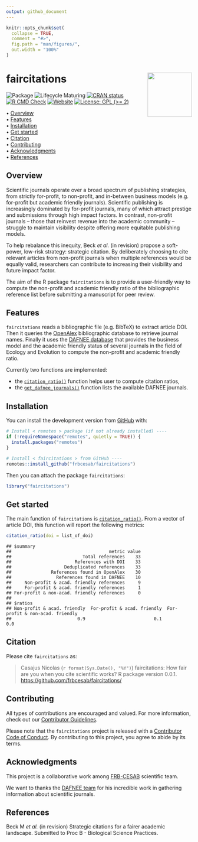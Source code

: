 ```yaml
---
output: github_document
---
```


<!-- README.md is generated from README.Rmd. Please edit that file -->


```r
knitr::opts_chunk$set(
  collapse = TRUE,
  comment = "#>",
  fig.path = "man/figures/",
  out.width = "100%"
)
```



faircitations <img src="man/figures/package-sticker.png" align="right" style="float:right; height:120px;"/>
=========================================================

<!-- badges: start -->
![Package](https://img.shields.io/static/v1?message=Package&logo=r&labelColor=5c5c5c&color=yellowgreen&logoColor=white&label=%20)
![Lifecycle Maturing](https://img.shields.io/badge/Lifecycle-Maturing-007EC6)
[![CRAN status](https://www.r-pkg.org/badges/version/faircitations)](https://CRAN.R-project.org/package=faircitations)
[![R CMD Check](https://github.com/frbcesab/faircitations/actions/workflows/R-CMD-check.yaml/badge.svg)](https://github.com/frbcesab/faircitations/actions/workflows/R-CMD-check.yaml)
[![Website](https://github.com/frbcesab/faircitations/actions/workflows/pkgdown.yaml/badge.svg)](https://github.com/frbcesab/faircitations/actions/workflows/pkgdown.yaml)
[![License: GPL (>= 2)](https://img.shields.io/badge/License-GPL%20%28%3E%3D%202%29-blue.svg)](https://choosealicense.com/licenses/gpl-2.0/)
<!-- badges: end -->



<p align="left">
  • <a href="#overview">Overview</a><br>
  • <a href="#features">Features</a><br>
  • <a href="#installation">Installation</a><br>
  • <a href="#get-started">Get started</a><br>
  • <a href="#citation">Citation</a><br>
  • <a href="#contributing">Contributing</a><br>
  • <a href="#acknowledgments">Acknowledgments</a><br>
  • <a href="#references">References</a>
</p>



## Overview


Scientific journals operate over a broad spectrum of publishing strategies, from
strictly for-profit, to non-profit, and in-between business models (e.g. 
for-profit but academic friendly journals). Scientific publishing is 
increasingly dominated by for-profit journals, many of which attract prestige 
and submissions through high impact factors. In contrast, non-profit journals – 
those that reinvest revenue into the academic community – struggle to maintain 
visibility despite offering more equitable publishing models. 

To help rebalance this inequity, Beck _et al._ (in revision) propose a soft-power, 
low-risk strategy: strategic citation. By deliberately choosing to cite relevant
articles from non-profit journals when multiple references would be equally 
valid, researchers can contribute to increasing their visibility and future 
impact factor.

The aim of the R package `faircitations` is to provide a user-friendly way to 
compute the non-profit and academic friendly ratio of the bibliographic reference
list before submitting a manuscript for peer review.



## Features

`faircitations` reads a bibliographic file (e.g. BibTeX) to extract article DOI. 
Then it queries the [OpenAlex](https://openalex.org) bibliographic database to 
retrieve journal names. Finally it uses the 
[DAFNEE database](https://dafnee.isem-evolution.fr/) that provides the business 
model and the academic friendly status of several journals in the field of 
Ecology and Evolution to compute the non-profit and academic friendly ratio.

Currently two functions are implemented:

- the [`citation_ratio()`](https://frbcesab.github.io/faircitations/reference/citation_ratio.html) function helps user to compute citation ratios,
- the [`get_dafnee_journals()`](https://frbcesab.github.io/faircitations/reference/get_dafnee_journals.html) function lists the available DAFNEE journals.



## Installation

You can install the development version from [GitHub](https://github.com/) with:

```r
# Install < remotes > package (if not already installed) ----
if (!requireNamespace("remotes", quietly = TRUE)) {
  install.packages("remotes")
}

# Install < faircitations > from GitHub ----
remotes::install_github("frbcesab/faircitations")
```

Then you can attach the package `faircitations`:

```r
library("faircitations")
```



## Get started

The main function of `faircitations` is [`citation_ratio()`](https://frbcesab.github.io/faircitations/reference/citation_ratio.html). From a vector of article DOI, this  function will report the following metrics:

```r
citation_ratio(doi = list_of_doi)
```

```
## $summary
##                                     metric value
##                           Total references    33
##                        References with DOI    33
##                    Deduplicated references    33
##               References found in OpenAlex    30
##                 References found in DAFNEE    10
##     Non-profit & acad. friendly references     9
##     For-profit & acad. friendly references     1
## For-profit & non-acad. friendly references     0
## 
## $ratios
## Non-profit & acad. friendly  For-profit & acad. friendly  For-profit & non-acad. friendly 
##                         0.9                          0.1                              0.0 
```


## Citation

Please cite `faircitations` as: 

> Casajus Nicolas (`r format(Sys.Date(), "%Y")`) faircitations: How fair are you
when you cite scientific works? R package version 0.0.1. 
<https://github.com/frbcesab/faircitations/>



## Contributing

All types of contributions are encouraged and valued. For more information, 
check out our [Contributor Guidelines](https://github.com/frbcesab/faircitations/blob/main/CONTRIBUTING.md).

Please note that the `faircitations` project is released with a 
[Contributor Code of Conduct](https://contributor-covenant.org/version/2/1/CODE_OF_CONDUCT.html). 
By contributing to this project, you agree to abide by its terms.



## Acknowledgments

This project is a collaborative work among 
[FRB-CESAB](https://www.fondationbiodiversite.fr/en/about-the-foundation/le-cesab/) 
scientific team.

We want to thanks the [DAFNEE team](https://dafnee.isem-evolution.fr/) for his 
incredible work in gathering information about scientific journals.



## References

Beck M _et al._ (in revision) Strategic citations for a fairer academic landscape. 
Submitted to Proc B - Biological Science Practices.
